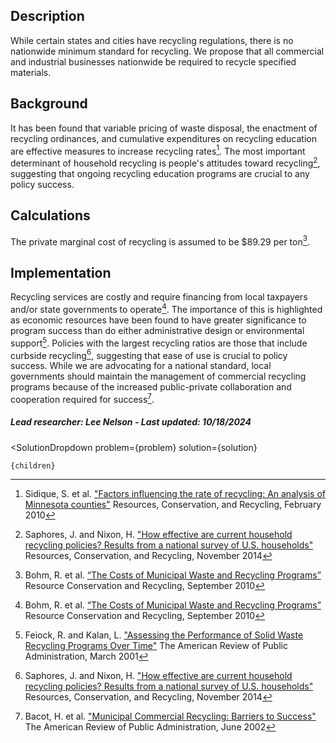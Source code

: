 

## Description
While certain states and cities have recycling regulations, there is no nationwide minimum standard for recycling. We propose that all commercial and industrial businesses nationwide be required to recycle specified materials.

## Background
It has been found that variable pricing of waste disposal, the enactment of recycling ordinances, and cumulative expenditures on recycling education are effective measures to increase recycling rates[^”4”]. The most important determinant of household recycling is people's attitudes toward recycling[^”5”], suggesting that ongoing recycling education programs are crucial to any policy success.

## Calculations
The private marginal cost of recycling is assumed to be $89.29 per ton[^”1”].

## Implementation
Recycling services are costly and require financing from local taxpayers and/or state governments to operate[^”1”]. The importance of this is highlighted as economic resources have been found to have greater significance to program success than do either administrative design or environmental support[^”3”]. Policies with the largest recycling ratios are those that include curbside recycling[^”5”], suggesting that ease of use is crucial to policy success.
While we are advocating for a national standard, local governments should maintain the management of commercial recycling programs because of the increased public-private collaboration and cooperation required for success[^”2”].

##### Lead researcher: Lee Nelson - Last updated: 10/18/2024

[^”1”]: Bohm, R. et al. [“The Costs of Municipal Waste and Recycling Programs”](https://doi.org/10.1016/j.resconrec.2010.01.005) Resource Conservation and Recycling, September 2010
[^”2”]: Bacot, H. et al. ["Municipal Commercial Recycling: Barriers to Success"](https://doi.org/10.1177/02774002032002002) The American Review of Public Administration, June 2002
[^”3”]: Feiock, R. and Kalan, L. ["Assessing the Performance of Solid Waste Recycling Programs Over Time"](https://doi.org/10.1177/02750740122064811) The American Review of Public Administration, March 2001
[^”4”]: Sidique, S. et al. ["Factors influencing the rate of recycling: An analysis of Minnesota counties"](https://doi.org/10.1016/j.resconrec.2009.08.006) Resources, Conservation, and Recycling, February 2010
[^”5”]: Saphores, J. and Nixon, H. ["How effective are current household recycling policies? Results from a national survey of U.S. households"](https://doi.org/10.1016/j.resconrec.2014.08.010) Resources, Conservation, and Recycling, November 2014
[^”6”]: EPA ["National Overview: Facts and Figures on Materials, Wastes and Recycling"](https://www.epa.gov/facts-and-figures-about-materials-waste-and-recycling/national-overview-facts-and-figures-materials) U.S. Environmental Protection Agency, November 2023



  <SolutionDropdown 
    problem={problem} 
    solution={solution}
  >
    {children}
  </SolutionDropdown>